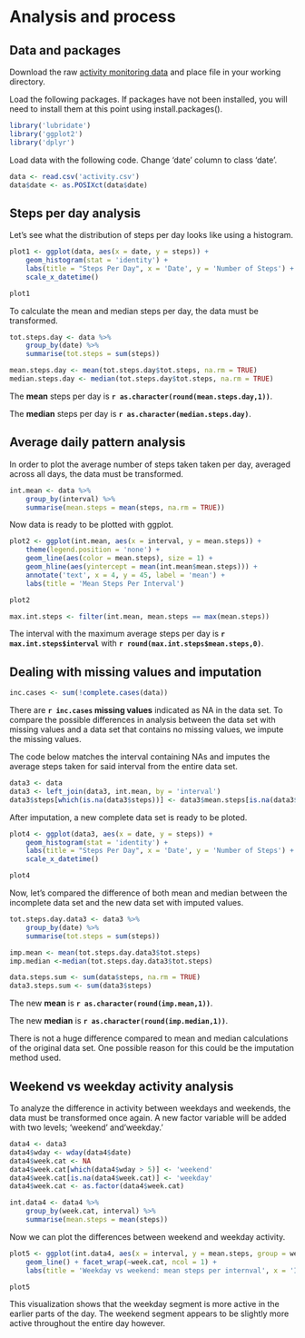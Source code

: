 # Analysis and process
## Data and packages
Download the raw [activity monitoring data](https://d396qusza40orc.cloudfront.net/repdata%2Fdata%2Factivity.zip) and place file in your working directory. 

Load the following packages. If packages have not been installed, you will need to install them at this point using install.packages(). 
```r
library('lubridate')
library('ggplot2')
library('dplyr')
```


Load data with the following code. Change 'date' column to class 'date'. 

``` r
data <- read.csv('activity.csv')
data$date <- as.POSIXct(data$date)
```


## Steps per day analysis
Let's see what the distribution of steps per day looks like using a histogram.
```r
plot1 <- ggplot(data, aes(x = date, y = steps)) +
    geom_histogram(stat = 'identity') + 
    labs(title = "Steps Per Day", x = 'Date', y = 'Number of Steps') +  
    scale_x_datetime()
```
```r
plot1
```

To calculate the mean and median steps per day, the data must be transformed. 

```r
tot.steps.day <- data %>%
    group_by(date) %>%
    summarise(tot.steps = sum(steps))
```

```r
mean.steps.day <- mean(tot.steps.day$tot.steps, na.rm = TRUE)
median.steps.day <- median(tot.steps.day$tot.steps, na.rm = TRUE)
```

The **mean** steps per day is **`r as.character(round(mean.steps.day,1))`**.

The **median** steps per day is **`r as.character(median.steps.day)`**.


## Average daily pattern analysis
In order to plot the average number of steps taken taken per day, averaged across all days, the data must be transformed.

```r
int.mean <- data %>%
    group_by(interval) %>%
    summarise(mean.steps = mean(steps, na.rm = TRUE))
```

Now data is ready to be plotted with ggplot.
```r
plot2 <- ggplot(int.mean, aes(x = interval, y = mean.steps)) +
    theme(legend.position = 'none') + 
    geom_line(aes(color = mean.steps), size = 1) + 
    geom_hline(aes(yintercept = mean(int.mean$mean.steps))) + 
    annotate('text', x = 4, y = 45, label = 'mean') +
    labs(title = 'Mean Steps Per Interval')
```
```r
plot2
```
```r
max.int.steps <- filter(int.mean, mean.steps == max(mean.steps))
```
The interval with the maximum average steps per day is **`r max.int.steps$interval`** with **`r round(max.int.steps$mean.steps,0)`**.


## Dealing with missing values and imputation
```r
inc.cases <- sum(!complete.cases(data))
```
There are **`r inc.cases` missing values** indicated as NA in the data set. To compare the possible differences in analysis between the data set with missing values and a data set that contains no missing values, we impute the missing values.

The code below matches the interval containing NAs and imputes the average steps taken for said interval from the entire data set.
```r
data3 <- data
data3 <- left_join(data3, int.mean, by = 'interval')
data3$steps[which(is.na(data3$steps))] <- data3$mean.steps[is.na(data3$steps)]
```
After imputation, a new complete data set is ready to be ploted.
```r
plot4 <- ggplot(data3, aes(x = date, y = steps)) +
    geom_histogram(stat = 'identity') + 
    labs(title = "Steps Per Day", x = 'Date', y = 'Number of Steps') + 
    scale_x_datetime()
```
```r
plot4
```

Now, let's compared the difference of both mean and median between the incomplete data set and the new data set with imputed values.
```r
tot.steps.day.data3 <- data3 %>%
    group_by(date) %>%
    summarise(tot.steps = sum(steps))

imp.mean <- mean(tot.steps.day.data3$tot.steps)
imp.median <-median(tot.steps.day.data3$tot.steps)

data.steps.sum <- sum(data$steps, na.rm = TRUE)
data3.steps.sum <- sum(data3$steps)
```
The new **mean** is **`r as.character(round(imp.mean,1))`**.

The new **median** is **`r as.character(round(imp.median,1))`**.

There is not a huge difference compared to mean and median calculations of the original data set. One possible reason for this could be the imputation method used. 

## Weekend vs weekday activity analysis
To analyze the difference in activity between weekdays and weekends, the data must be transformed once again. A new factor variable will be added with two levels; 'weekend' and'weekday.'
```r
data4 <- data3
data4$wday <- wday(data4$date)
data4$week.cat <- NA
data4$week.cat[which(data4$wday > 5)] <- 'weekend'
data4$week.cat[is.na(data4$week.cat)] <- 'weekday'
data4$week.cat <- as.factor(data4$week.cat)

int.data4 <- data4 %>%
    group_by(week.cat, interval) %>%
    summarise(mean.steps = mean(steps))
```
Now we can plot the differences between weekend and weekday activity.
```r
plot5 <- ggplot(int.data4, aes(x = interval, y = mean.steps, group = week.cat)) +
    geom_line() + facet_wrap(~week.cat, ncol = 1) + 
    labs(title = 'Weekday vs weekend: mean steps per internval', x = 'Interval', y = 'Mean steps')
```
```r
plot5
````

This visualization shows that the weekday segment is more active in the earlier parts of the day. The weekend segment appears to be slightly more active throughout the entire day however.